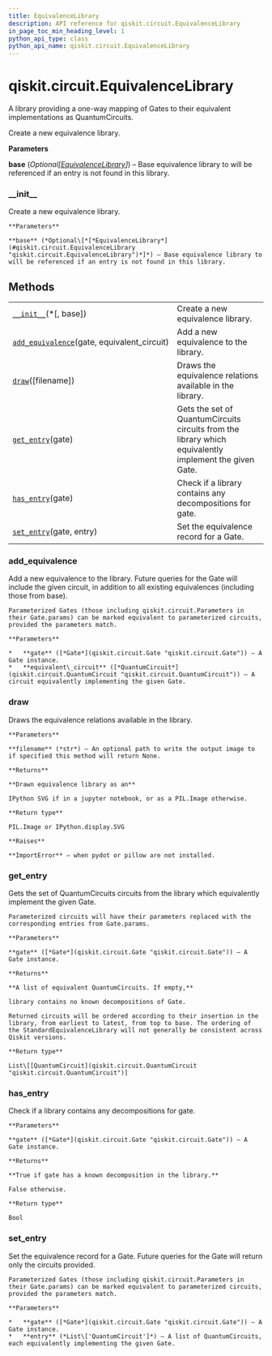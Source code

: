```yaml
---
title: EquivalenceLibrary
description: API reference for qiskit.circuit.EquivalenceLibrary
in_page_toc_min_heading_level: 1
python_api_type: class
python_api_name: qiskit.circuit.EquivalenceLibrary
---
```


# qiskit.circuit.EquivalenceLibrary

<Class id="qiskit.circuit.EquivalenceLibrary" isDedicatedPage={true} github="https://github.com/qiskit/qiskit/tree/stable/0.17/qiskit/circuit/equivalence.py" signature="EquivalenceLibrary(*, base=None)">
  A library providing a one-way mapping of Gates to their equivalent implementations as QuantumCircuits.

  Create a new equivalence library.

  **Parameters**

  **base** (*Optional\[*[*EquivalenceLibrary*](#qiskit.circuit.EquivalenceLibrary "qiskit.circuit.EquivalenceLibrary")*]*) – Base equivalence library to will be referenced if an entry is not found in this library.

  ### \_\_init\_\_

  <Function id="qiskit.circuit.EquivalenceLibrary.__init__" signature="__init__(*, base=None)">
    Create a new equivalence library.

    **Parameters**

    **base** (*Optional\[*[*EquivalenceLibrary*](#qiskit.circuit.EquivalenceLibrary "qiskit.circuit.EquivalenceLibrary")*]*) – Base equivalence library to will be referenced if an entry is not found in this library.
  </Function>

  ## Methods

  |                                                                                                                                                        |                                                                                                        |
  | ------------------------------------------------------------------------------------------------------------------------------------------------------ | ------------------------------------------------------------------------------------------------------ |
  | [`__init__`](#qiskit.circuit.EquivalenceLibrary.__init__ "qiskit.circuit.EquivalenceLibrary.__init__")(\*\[, base])                                    | Create a new equivalence library.                                                                      |
  | [`add_equivalence`](#qiskit.circuit.EquivalenceLibrary.add_equivalence "qiskit.circuit.EquivalenceLibrary.add_equivalence")(gate, equivalent\_circuit) | Add a new equivalence to the library.                                                                  |
  | [`draw`](#qiskit.circuit.EquivalenceLibrary.draw "qiskit.circuit.EquivalenceLibrary.draw")(\[filename])                                                | Draws the equivalence relations available in the library.                                              |
  | [`get_entry`](#qiskit.circuit.EquivalenceLibrary.get_entry "qiskit.circuit.EquivalenceLibrary.get_entry")(gate)                                        | Gets the set of QuantumCircuits circuits from the library which equivalently implement the given Gate. |
  | [`has_entry`](#qiskit.circuit.EquivalenceLibrary.has_entry "qiskit.circuit.EquivalenceLibrary.has_entry")(gate)                                        | Check if a library contains any decompositions for gate.                                               |
  | [`set_entry`](#qiskit.circuit.EquivalenceLibrary.set_entry "qiskit.circuit.EquivalenceLibrary.set_entry")(gate, entry)                                 | Set the equivalence record for a Gate.                                                                 |

  ### add\_equivalence

  <Function id="qiskit.circuit.EquivalenceLibrary.add_equivalence" signature="add_equivalence(gate, equivalent_circuit)">
    Add a new equivalence to the library. Future queries for the Gate will include the given circuit, in addition to all existing equivalences (including those from base).

    Parameterized Gates (those including qiskit.circuit.Parameters in their Gate.params) can be marked equivalent to parameterized circuits, provided the parameters match.

    **Parameters**

    *   **gate** ([*Gate*](qiskit.circuit.Gate "qiskit.circuit.Gate")) – A Gate instance.
    *   **equivalent\_circuit** ([*QuantumCircuit*](qiskit.circuit.QuantumCircuit "qiskit.circuit.QuantumCircuit")) – A circuit equivalently implementing the given Gate.
  </Function>

  ### draw

  <Function id="qiskit.circuit.EquivalenceLibrary.draw" signature="draw(filename=None)">
    Draws the equivalence relations available in the library.

    **Parameters**

    **filename** (*str*) – An optional path to write the output image to if specified this method will return None.

    **Returns**

    **Drawn equivalence library as an**

    IPython SVG if in a jupyter notebook, or as a PIL.Image otherwise.

    **Return type**

    PIL.Image or IPython.display.SVG

    **Raises**

    **ImportError** – when pydot or pillow are not installed.
  </Function>

  ### get\_entry

  <Function id="qiskit.circuit.EquivalenceLibrary.get_entry" signature="get_entry(gate)">
    Gets the set of QuantumCircuits circuits from the library which equivalently implement the given Gate.

    Parameterized circuits will have their parameters replaced with the corresponding entries from Gate.params.

    **Parameters**

    **gate** ([*Gate*](qiskit.circuit.Gate "qiskit.circuit.Gate")) – A Gate instance.

    **Returns**

    **A list of equivalent QuantumCircuits. If empty,**

    library contains no known decompositions of Gate.

    Returned circuits will be ordered according to their insertion in the library, from earliest to latest, from top to base. The ordering of the StandardEquivalenceLibrary will not generally be consistent across Qiskit versions.

    **Return type**

    List\[[QuantumCircuit](qiskit.circuit.QuantumCircuit "qiskit.circuit.QuantumCircuit")]
  </Function>

  ### has\_entry

  <Function id="qiskit.circuit.EquivalenceLibrary.has_entry" signature="has_entry(gate)">
    Check if a library contains any decompositions for gate.

    **Parameters**

    **gate** ([*Gate*](qiskit.circuit.Gate "qiskit.circuit.Gate")) – A Gate instance.

    **Returns**

    **True if gate has a known decomposition in the library.**

    False otherwise.

    **Return type**

    Bool
  </Function>

  ### set\_entry

  <Function id="qiskit.circuit.EquivalenceLibrary.set_entry" signature="set_entry(gate, entry)">
    Set the equivalence record for a Gate. Future queries for the Gate will return only the circuits provided.

    Parameterized Gates (those including qiskit.circuit.Parameters in their Gate.params) can be marked equivalent to parameterized circuits, provided the parameters match.

    **Parameters**

    *   **gate** ([*Gate*](qiskit.circuit.Gate "qiskit.circuit.Gate")) – A Gate instance.
    *   **entry** (*List\['QuantumCircuit']*) – A list of QuantumCircuits, each equivalently implementing the given Gate.
  </Function>
</Class>

